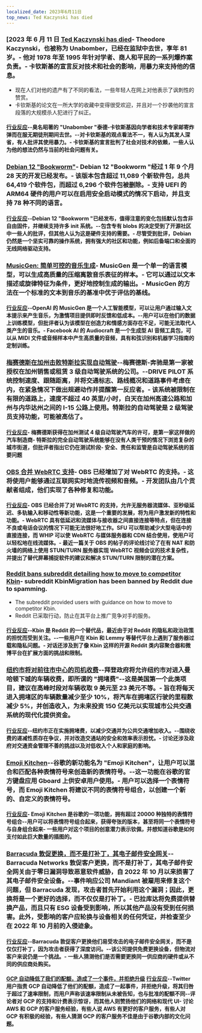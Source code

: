 ```yaml
---
localized_date: 2023年6月11日
top_news: Ted Kaczynski has died
---
```




<CallToAction />

<Steps>

### [2023 年 6 月 11 日 [Ted Kaczynski has died](https://www.nytimes.com/2023/06/10/us/ted-kaczynski-dead.html)- Theodore Kaczynski，也被称为 Unabomber，已经在监狱中去世，享年 81 岁。- 他对 1978 年至 1995 年针对学者、商人和平民的一系列爆炸案负责。- 卡钦斯基的宣言反对技术和社会的影响，用暴力来支持他的信息。

- 现在人们对他的遗产有了不同的看法，一些年轻人在网上对他表示了讽刺性的赞赏。
- 卡钦斯基的论文在一所大学的收藏中变得很受欢迎，并且对一个抄袭他的宣言段落的大规模杀人犯进行了纠正。

#### [行业反应](http://news.ycombinator.com/item?id=36272409)--臭名昭著的 "Unabomber "泰德-卡钦斯基因向学者和技术专家邮寄炸弹而在服无期徒刑期间去世。--对卡钦斯基的观点看法不一，有人认为其发人深省，有人批评其使用暴力。- 卡钦斯基的宣言批判了社会对技术的依赖，一些人认为他的想法仍然与当前的社会问题有关。

### [Debian 12 "Bookworm"](https://www.debian.org/News/2023/20230610)- Debian 12 "Bookworm "经过 1 年 9 个月 28 天的开发已经发布。- 该版本包含超过 11,089 个新软件包，总共 64,419 个软件包，而超过 6,296 个软件包被删除。- 支持 UEFI 的 ARM64 硬件的用户可以在启用安全启动模式的情况下启动，并且支持 78 种不同的语言。

#### [行业反应](http://news.ycombinator.com/item?id=36269934)--Debian 12 "Bookworm "已经发布，值得注意的变化包括默认包含非自由固件，并继续支持许多 init 系统。--包含专有 blobs 的决定受到了开源社区中一些人的批评，但其他人认为这是硬件支持的需要。- 尽管受到批评，Debian 仍然是一个坚实可靠的操作系统，拥有强大的社区和功能，例如后备端口和全面的无线网络驱动支持。

### [MusicGen: 简单可控的音乐生成](https://ai.honu.io/papers/musicgen/)- MusicGen 是一个单一的语言模型，可以生成高质量的压缩离散音乐表征的样本。- 它可以通过以文本描述或旋律特征为条件，更好地控制生成的输出。- MusicGen 的方法在一个标准的文本到音乐的基准中优于评估的基线。

#### [行业反应](http://news.ycombinator.com/item?id=36271926)--OpenAI 的 MusicGen 是一个人工智能模型，可以让用户通过输入文本提示来产生音乐，为激情项目提供即时反馈和低成本。--用户可以在他们的数据上训练模型，但批评者认为该模型在创造力和情感方面存在不足，可能无法取代人类产生的音乐。- Facebook AI 的 Audiocraft 是一个生成型 AI 音频工具包，可以从 MIDI 文件或音频样本中产生高质量的音频，具有和弦识别和机器学习指南的定制训练。

### [梅赛德斯在加州击败特斯拉实现自动驾驶](https://www.theregister.com/2023/06/09/mercedes_california_tesla/)--梅赛德斯-奔驰是第一家被授权在加州销售或租赁 3 级自动驾驶系统的公司。--DRIVE PILOT 系统控制速度、跟随距离，并将交通标志、路线概况和道路事件考虑在内，在紧急情况下做出规避动作并提醒第一反应者。- 该系统被限制在有限的道路上，速度不超过 40 英里/小时，白天在加州高速公路和加州与内华达州之间的 I-15 公路上使用。特斯拉的自动驾驶是 2 级驾驶员支持功能，可能被高估了。

#### [行业反应](http://news.ycombinator.com/item?id=36270413)- 梅赛德斯获得在加州测试 4 级自动驾驶汽车的许可，是第一家这样做的汽车制造商- 特斯拉的完全自动驾驶系统能够在没有人类干预的情况下浏览复杂的城市街道，但批评者指出它仍在测试阶段- 安全、责任和监管是自动驾驶系统的首要问题

### [OBS 合并 WebRTC 支持](https://github.com/obsproject/obs-studio/commit/851a8c216e14617fb523951839f3bdb240e85141)- OBS 已经增加了对 WebRTC 的支持。- 这将使用户能够通过互联网实时地流传视频和音频。- 开发团队由几个贡献者组成，他们实现了各种修复和功能。

#### [行业反应](http://news.ycombinator.com/item?id=36273075)- OBS 已经合并了对 WebRTC 的支持，允许无服务器流媒体、亚秒级延迟、多轨输入和移动性等新功能，这是一个重要的发展，将为用户激发新的特性和功能。- WebRTC 具有低延迟和流媒体与接收器之间直接连接等特点，但在连接不良或电话会议的情况下可能无法很好地工作。SFU 可以帮助减少大型电话中的直接连接，而 WHIP 可以使 WebRTC 与媒体服务器和 CDN 结合使用，使用户可以轻松地在线流媒体。- 最近一篇关于 OBS 的帖子的评论线讨论了在有 NAT 和防火墙的网络上使用 STUN/TURN 服务器实现 WebRTC 视频会议的技术复杂性，并提出了替代屏幕捕捉软件的建议和解决 STUN/TURN 限制的潜在方案。

### [Reddit bans subreddit detailing how to move to competitor Kbin](https://old.reddit.com/r/KbinMigration)- subreddit KbinMigration has been banned by Reddit due to spamming.

- The subreddit provided users with guidance on how to move to competitor Kbin.
- Reddit 已采取行动，防止在其平台上推广竞争对手的服务。

#### [行业反应](http://news.ycombinator.com/item?id=36268458)--Kbin 是 Reddit 的一个替代品，最近由于对 Reddit 的隐私和政治政策的担忧而受到关注。--一些用户在 Kbin 和 Lemmy 等替代平台上遇到了服务器过载和隐私问题。- 对话还涉及到了像 Kbin 这样的开源 Reddit 类内容聚合器和微博平台在扩展方面的挑战和限制。

### [纽约市将对前往市中心的司机收费](https://www.cnn.com/2023/06/10/business/congestion-pricing-new-york-city-transportation/index.html)--拜登政府将允许纽约市对进入曼哈顿下城的车辆收费，即所谓的 "拥堵费"--这是美国第一个此类项目，建议在高峰时段对车辆收取 9 美元至 23 美元不等。- 旨在将每天进入拥堵区的车辆数量减少至少 10%，将汽车在拥堵区行驶的里程数减少 5%，并创造收入，为未来投资 150 亿美元以实现城市公共交通系统的现代化提供资金。

#### [行业反应](http://news.ycombinator.com/item?id=36270597)--纽约市正在实施拥堵费，以减少交通并为公共交通增加收入。--围绕收费的递减性质存在争议，并对改造交通站的安全和效率表示担忧。- 讨论还涉及政府对交通资金管理不善的挑战以及对低收入个人和家庭的影响。

### [Emoji Kitchen](https://emojikitchen.dev/)--谷歌的新功能名为 "Emoji Kitchen"，让用户可以混合和匹配各种表情符号来创造新的表情符号。--这一功能在谷歌的官方键盘应用 Gboard 上供安卓用户使用。- 用户可以选择一个表情符号，而 Emoji Kitchen 将建议不同的表情符号组合，以创建一个新的、自定义的表情符号。

#### [行业反应](http://news.ycombinator.com/item?id=36267382)- Emoji Kitchen 是谷歌的一项功能，拥有超过 20000 种独特的表情符号组合--用户可以将表情符号组合起来，获得夸张的版本，甚至将同一个表情符号与自身组合起来- 一些用户对这个项目的创意潜力表示钦佩，并想知道谷歌是如何支付如此巨大数量的插图的。

### [Barracuda 敦促更换，而不是打补丁，其电子邮件安全网关](https://krebsonsecurity.com/2023/06/barracuda-urges-replacing-not-patching-its-email-security-gateways/)--Barracuda Networks 敦促客户更换，而不是打补丁，其电子邮件安全网关由于零日漏洞导致恶意软件威胁，自 2022 年 10 月以来损害了其电子邮件安全设备。--事件响应公司 Mandiant 被雇用来修复这个问题，但 Barracuda 发现，攻击者首先开始利用这个漏洞；因此，更换将是一个更好的选择，而不仅仅是打补丁。- 巴拉库达将免费提供替换产品，而且只有 ESG 设备受到影响，所以其他产品没有受到任何损害。此外，受影响的客户应轮换与设备相关的任何凭证，并检查至少在 2022 年 10 月前的入侵迹象。

#### [行业反应](http://news.ycombinator.com/item?id=36274525)--Barracuda 敦促客户更换他们易受攻击的电子邮件安全网关，而不是仅仅打补丁，因为攻击者获得了深度访问。--该公司提供免费更换设备，但物流对客户来说仍是一个挑战。- 一些人猜测他们是否需要更换同一供应商的硬件或从不同的供应商处购买。

#### [GCP 自动降低了我们的配额，造成了一个事件，并拒绝升级](https://twitter.com/JustJake/status/1667478906591666176) [行业反应](http://news.ycombinator.com/item?id=36272747)--Twitter 用户指责 GCP 自动降低了他们的配额，造成了一起事件，并拒绝升级，将其归咎于超过了速率限制，而用户声称该速率限制从未被告知，也与批准的配额不同--评论者对 GCP 的支持和计费表示惊讶，而其他人则赞扬他们的网络和现代 UI- 讨论 AWS 和 GCP 的客户服务经验，有些人说 AWS 有更好的客户服务，有些人对 GCP 有积极的经验，有些人猜测 GCP 的客户服务不佳是由于谷歌内部的文化问题。

</Steps>
